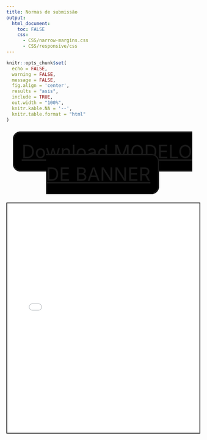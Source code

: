 ```yaml
---
title: Normas de submissão
output:
  html_document:
    toc: FALSE
    css:
      - CSS/narrow-margins.css
      - CSS/responsive/css
---
```


<!--install and/or load all R packages-->
```r
knitr::opts_chunk$set(
  echo = FALSE,
  warning = FALSE,
  message = FALSE,
  fig.align = 'center',
  results = "asis",
  include = TRUE,
  out.width = "100%",
  knitr.kable.NA = '--',
  knitr.table.format = "html"
)
```

<br>

<center>

<a style="font-size: 3rem; border: solid; border-radius: 20px; padding: 20px; background-color: black" href="2024/Banner_paradesportivo.pptx" download="Banner_paradesportivo.pptx">Download MODELO DE BANNER</a>

<br>

<iframe src="2025/Normas_Tema_Livre_2025.pdf" style="width:100%; height:600px; border:2px solid black;"></iframe>

</center>

<br>
